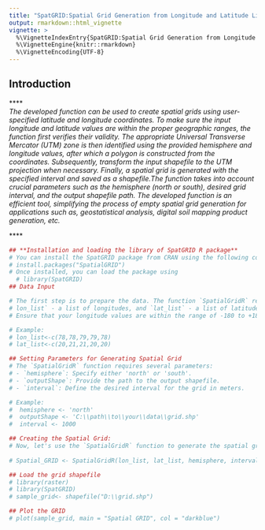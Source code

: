 ---
title: "SpatGRID:Spatial Grid Generation from Longitude and Latitude List"
output: rmarkdown::html_vignette
vignette: >
  %\VignetteIndexEntry{SpatGRID:Spatial Grid Generation from Longitude and Latitude List}
  %\VignetteEngine{knitr::rmarkdown}
  %\VignetteEncoding{UTF-8}
---

## Introduction
****<br/>
*The developed function can be used to create spatial grids using user-specified latitude and longitude coordinates. To make sure the input longitude and latitude values are within the proper geographic ranges, the function first verifies their validity. The appropriate Universal Transverse Mercator (UTM) zone is then identified using the provided hemisphere and longitude values, after which a polygon is constructed from the coordinates. Subsequently, transform the input shapefile to the UTM projection when necessary. Finally, a spatial grid is generated with the specified interval and saved as a shapefile.The function takes into account crucial parameters such as the hemisphere (north or south), desired grid interval, and the output shapefile path. The developed function is an efficient tool, simplifying the process of empty spatial grid generation for applications such as, geostatistical analysis, digital soil mapping product generation, etc.*

****<br/>

``` {r}
## **Installation and loading the library of SpatGRID R package**
# You can install the SpatGRID package from CRAN using the following command:
# install.packages("SpatialGRID")
# Once installed, you can load the package using
  # library(SpatGRID)
## Data Input

# The first step is to prepare the data. The function `SpatialGridR` requires two lists:
# lon_list` - a list of longitudes, and `lat_list` - a list of latitudes.
# Ensure that your longitude values are within the range of -180 to +180, and latitude values are within the range of -90 to +90.

# Example:
# lon_list<-c(78,78,79,79,78)
# lat_list<-c(20,21,21,20,20)

## Setting Parameters for Generating Spatial Grid
# The `SpatialGridR` function requires several parameters:
# - `hemisphere`: Specify either 'north' or 'south'.
# - `outputShape`: Provide the path to the output shapefile.
# - `interval`: Define the desired interval for the grid in meters.

# Example:
#  hemisphere <- 'north'
#  outputShape <- 'C:\\path\\to\\your\\data\\grid.shp'
#  interval <- 1000

## Creating the Spatial Grid:
# Now, let's use the `SpatialGridR` function to generate the spatial grid of desired size
 
# Spatial_GRID <- SpatialGridR(lon_list, lat_list, hemisphere, interval, outputShape)

## Load the grid shapefile
# library(raster)
# library(SpatGRID)
# sample_grid<- shapefile("D:\\grid.shp")

## Plot the GRID
# plot(sample_grid, main = "Spatial GRID", col = "darkblue")

```






